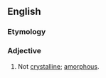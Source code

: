 ==English==

===Etymology===
{{prefix|en|non|crystalline}}

===Adjective===
{{en-adj|-}}

# Not [[crystalline]]; [[amorphous]].